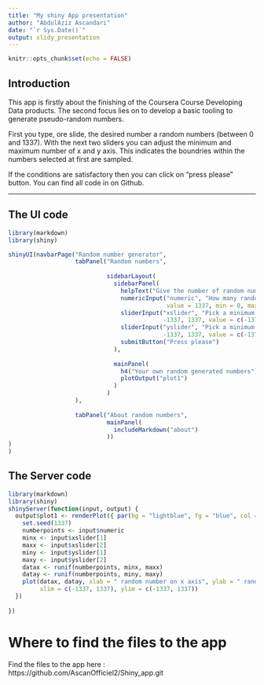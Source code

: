 ---
title: "My shiny App presentation"
author: "AbdulAziz Ascandari"
date: "`r Sys.Date()`"
output: slidy_presentation
---

```{r setup, include=FALSE}
knitr::opts_chunk$set(echo = FALSE)
```

## Introduction

This app is firstly about the finishing of the Coursera Course Developing Data products. 
The second focus lies on to develop a basic tooling to generate pseudo-random numbers.

First you type, ore slide, the desired number a random numbers (between 0 and 1337).
With the next two sliders you can adjust the minimum and maximum number of x and y axis.
This indicates the boundries within the numbers selected at first are sampled.

If the conditions are satisfactory then you can click on "press please" button.
You can find all code in on Github.

***

## The UI code

```{r}
library(markdown)
library(shiny)

shinyUI(navbarPage("Random number generator",
                   tabPanel("Random numbers",
                            
                            sidebarLayout(
                              sidebarPanel(
                                helpText("Give the number of random numbers to be plotted and adjust the axis "),
                                numericInput("numeric", "How many random numbers should be plotted?",
                                             value = 1337, min = 0, max = 1337, step = 1),
                                sliderInput("xslider", "Pick a minimum and maximum number for the x-axis between -1337 and 1337 if you like",
                                            -1337, 1337, value = c(-137, 137)),
                                sliderInput("yslider", "Pick a minimum and maximum number for the y-axis between -1337 and 1337 if you like",
                                            -1337, 1337, value = c(-137, 137)),
                                submitButton("Press please")
                              ),
                              
                              mainPanel(
                                h4("Your own random generated numbers"),
                                plotOutput("plot1")
                              )
                            )
                   ),
                   
                   tabPanel("About random numbers",
                            mainPanel(
                              includeMarkdown("about")
                            )) 
) 
) 
```

## The Server code

```{r}
library(markdown)
library(shiny)
shinyServer(function(input, output) {
  output$plot1 <- renderPlot({ par(bg = "lightblue", fg = "blue", col = "red")
    set.seed(1337)
    numberpoints <- input$numeric
    minx <- input$xslider[1]
    maxx <- input$xslider[2]
    miny <- input$yslider[1]
    maxy <- input$yslider[2]
    datax <- runif(numberpoints, minx, maxx)
    datay <- runif(numberpoints, miny, maxy)
    plot(datax, datay, xlab = " random number on x axis", ylab = " random number on y axis", main = "Random numbers generated",
         xlim = c(-1337, 1337), ylim = c(-1337, 1337))
  })
  
}) 
```

# Where to find the files to the app
Find the files to the app here : https://github.com/AscanOfficiel2/Shiny_app.git